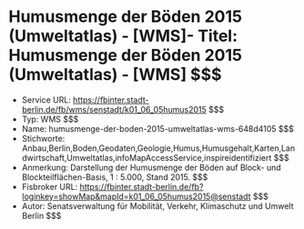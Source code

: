# Humusmenge der Böden 2015 (Umweltatlas) - [WMS]- Titel: Humusmenge der Böden 2015 (Umweltatlas) - [WMS] $$$
- Service URL: https://fbinter.stadt-berlin.de/fb/wms/senstadt/k01_06_05humus2015 $$$
- Typ: WMS $$$
- Name: humusmenge-der-boden-2015-umweltatlas-wms-648d4105 $$$
- Stichworte: Anbau,Berlin,Boden,Geodaten,Geologie,Humus,Humusgehalt,Karten,Landwirtschaft,Umweltatlas,infoMapAccessService,inspireidentifiziert $$$
- Anmerkung: Darstellung der Humusmenge der Böden auf Block- und Blockteilflächen-Basis, 1 : 5.000, Stand 2015. $$$
- Fisbroker URL: https://fbinter.stadt-berlin.de/fb?loginkey=showMap&mapId=k01_06_05humus2015@senstadt $$$
- Autor: Senatsverwaltung für Mobilität, Verkehr, Klimaschutz und Umwelt Berlin $$$
